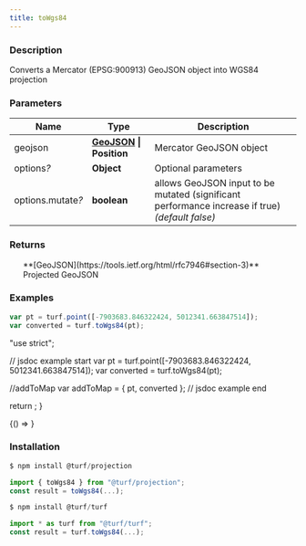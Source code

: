 ```yaml
---
title: toWgs84
---
```



### Description

Converts a Mercator (EPSG:900913) GeoJSON object into WGS84 projection

### Parameters

| Name                   | Type                                                                     | Description                                                                                     |
| ---------------------- | ------------------------------------------------------------------------ | ----------------------------------------------------------------------------------------------- |
| geojson                | **[GeoJSON](https://tools.ietf.org/html/rfc7946#section-3) \| Position** | Mercator GeoJSON object                                                                         |
| options<i>?</i>        | **Object**                                                               | Optional parameters                                                                             |
| options.mutate<i>?</i> | **boolean**                                                              | allows GeoJSON input to be mutated (significant performance increase if true) _(default false)_ |

### Returns

<ul>
  **[GeoJSON](https://tools.ietf.org/html/rfc7946#section-3)** Projected GeoJSON

</ul>

### Examples

```javascript
var pt = turf.point([-7903683.846322424, 5012341.663847514]);
var converted = turf.toWgs84(pt);
```

  "use strict";

  // jsdoc example start
  var pt = turf.point([-7903683.846322424, 5012341.663847514]);
  var converted = turf.toWgs84(pt);

  //addToMap
  var addToMap = { pt, converted };
  // jsdoc example end

  return <ExampleMap addToMap={addToMap} />;
}

<!-- prettier-ignore -->
<BrowserOnly>{() => <Map0 />}</BrowserOnly>

### Installation

```javascript
$ npm install @turf/projection

import { toWgs84 } from "@turf/projection";
const result = toWgs84(...);
```

```javascript
$ npm install @turf/turf

import * as turf from "@turf/turf";
const result = turf.toWgs84(...);
```
